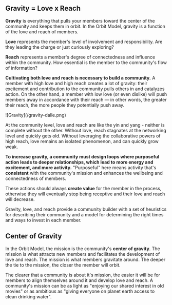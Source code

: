 ## Gravity = Love x Reach

**Gravity** is everything that pulls your members toward the center of the community
and keeps them in orbit. In the Orbit Model, gravity is a
function of the love and reach of members.

**Love** represents the member's level of involvement and responsibility.
Are they leading the charge or just curiously exploring?

**Reach** represents a member's degree of connectedness and influence within the community.
How essential is the member to the community's flow of information?

**Cultivating both love and reach is necessary to build a community.**
A member with high love and high reach creates a lot of gravity:
their excitement and contribution to the community pulls others in
and catalyzes action. On the other hand,
a member with low love (or even dislike) will push members away in accordance with their
reach — in other words, the greater their reach, the more people they potentially push away.

<div className="md:px-48">![Gravity](/gravity-dalle.png)</div>

At the community level, love and reach are like the yin and yang - neither is complete without the other.
Without love, reach stagnates at the networking level and quickly gets old.
Without leveraging the collaborative powers of high reach, love remains an isolated phenomenon,
and can quickly grow weak.

**To increase gravity, a community must design loops where purposeful action
leads to deeper relationships, which lead to more
energy and excitement, and more activity.** "Purposeful" here means activity that's
**consistent** with the community's mission and enhances the wellbeing and connectedness of members.

These actions should always **create value** for the member in the process, otherwise they will
eventually stop being receptive and their love and reach will decrease.

Gravity, love, and reach provide a community builder with
a set of heuristics for describing their community and a model for
determining the right times and ways to invest in each member.

## Center of Gravity

In the Orbit Model, the mission is the community's **center of gravity**.
The mission is what attracts new members and facilitates the development of
love and reach. The mission is what members gravitate around. The deeper the
tie to the mission, the closer the member will orbit.

The clearer that a community is about it's mission, the easier it
will be for members to align themselves around it and develop love and reach.
A community's mission can be as light as "enjoying our shared interest in old movies"
or as ambitious as "giving everyone on planet earth access to clean drinking water".

